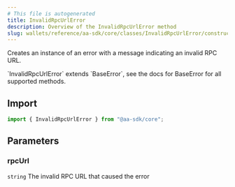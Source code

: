 ```yaml
---
# This file is autogenerated
title: InvalidRpcUrlError
description: Overview of the InvalidRpcUrlError method
slug: wallets/reference/aa-sdk/core/classes/InvalidRpcUrlError/constructor
---
```


Creates an instance of an error with a message indicating an invalid RPC URL.

<Note>
  `InvalidRpcUrlError` extends `BaseError`, see the docs for BaseError for all
  supported methods.
</Note>

## Import

```ts
import { InvalidRpcUrlError } from "@aa-sdk/core";
```

## Parameters

### rpcUrl

`string`
The invalid RPC URL that caused the error
